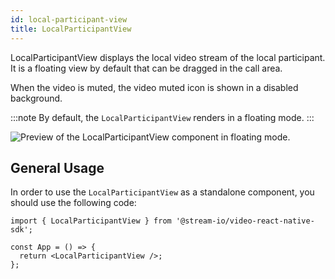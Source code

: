 ```yaml
---
id: local-participant-view
title: LocalParticipantView
---
```


LocalParticipantView displays the local video stream of the local participant. It is a floating view by default that can be dragged in the call area.

When the video is muted, the video muted icon is shown in a disabled background.

:::note
By default, the `LocalParticipantView` renders in a floating mode.
:::

![Preview of the LocalParticipantView component in floating mode.](../../assets/04-ui-components/local-participant-view.jpg)

## General Usage

In order to use the `LocalParticipantView` as a standalone component, you should use the following code:

```tsx
import { LocalParticipantView } from '@stream-io/video-react-native-sdk';

const App = () => {
  return <LocalParticipantView />;
};
```
